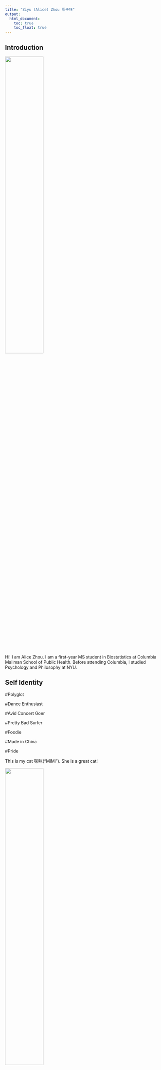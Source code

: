```yaml
---
title: "Ziyu (Alice) Zhou 周子钰"
output: 
  html_document:
    toc: true
    toc_float: true
---
```

## Introduction
<img src="pics/zzy.JPG" style="width:50%">

Hi! I am Alice Zhou. I am a first-year MS student in Biostatistics at Columbia Mailman School of Public Health. Before attending Columbia, I studied Psychology and Philosophy at NYU.

## Self Identity

\#Polyglot

\#Dance Enthusiast

\#Avid Concert Goer

\#Pretty Bad Surfer

\#Foodie

\#Made in China

\#Pride


This is my cat 咪咪("MiMi"). She is a great cat!

<img src="pics/Mimi.JPG" style="width:50%">

If you'd like to learn more about me, you can read my [CV](cv.html).